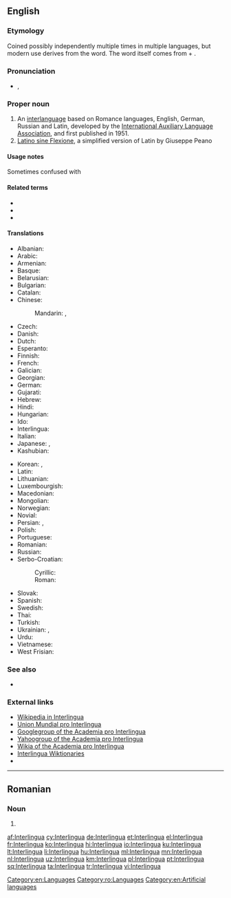 {{also|interlingua}}
==English==
{{wikipedia}}
{{interwiktionary|code=ia}}

===Etymology===
Coined possibly independently multiple times in multiple languages, but modern use derives from the {{etyl|ia|en}} word. The word itself comes from {{etyl|la|en}} {{m|la|inter||between}} + {{m|la|lingua||language}}.

===Pronunciation===
* {{enPR|ĭn'tə(r)lĭng"wə}}, {{IPA|/ˈɪntə(r)ˌlɪŋɡwə/|lang=en}}

===Proper noun===
{{en-proper noun}}

# An [[interlanguage]] based on Romance languages, English, German, Russian and Latin, developed by the [[International Auxiliary Language Association]], and first published in 1951.
# [[Latino sine Flexione]], a simplified version of Latin by Giuseppe Peano

====Usage notes====
Sometimes confused with {{m|en|Interlingue}}

====Related terms====
* {{l|en|Interlingual}}
* {{l|en|Interlinguist}}
* {{l|en|Interlinguistics}}

====Translations====
{{trans-top|interlanguage based on Romance languages}}
* Albanian: {{t+|sq|interlingua}}
* Arabic: {{t|ar|إِنْتَرْلِنْغْوَا|f}}
* Armenian: {{t|hy|ինտերլինգվա}}
* Basque: {{t+|eu|interlingua}}
* Belarusian: {{t|be|інтэрлінгва|f|tr=interlínhva}}
* Bulgarian: {{t|bg|интерлингва|f|tr=interlíngva}}
* Catalan: {{t+|ca|interlingua|f}}
* Chinese:
*: Mandarin: {{t+|cmn|國際語|sc=Hani}}, {{t+|cmn|国际语|tr=Guójìyǔ|sc=Hani}}
* Czech: {{t+|cs|interlingua}}
* Danish: {{t|da|interlingua}}
* Dutch: {{t+|nl|Interlingua}}
* Esperanto: {{t+|eo|Interlingvao}}
* Finnish: {{t+|fi|interlingua}}
* French: {{t+|fr|Interlingua}}
* Galician: {{t|gl|Interlingua}}
* Georgian: {{t|ka|ინტერლინგუა}}
* German: {{t+|de|Interlingua}}
* Gujarati: {{t|gu|ઇંટરલિંગુઆ|tr=inṭaraliṅgu'ā}}
* Hebrew: {{t|he|אינטרלינגואה|f|tr=interlingua}}
* Hindi: {{t+|hi|इंटरलिंगुआ|tr=inṭaraliṅgu'ā}}
* Hungarian: {{t+|hu|interlingva}}
* Ido: {{t+|io|Interlingua}}
* Interlingua: {{t+|ia|interlingua}}
* Italian: {{t+|it|interlingua}}
* Japanese: {{t+|ja|インターリングア|tr=Intāringua}}, {{t|ja|インターリングア語|tr=Intāringua-go}}
* Kashubian: {{t|csb|interlingua}}
{{trans-mid}}
* Korean: {{t|ko|인테르링구아|tr=Intereuringgua|sc=Hang}}, {{t|ko|인터링구아|tr=Inteoringgua|sc=Hang}}
* Latin: {{t|la|Interlingua}}
* Lithuanian: {{t+|lt|Interlingua}}
* Luxembourgish: {{t|lb|Interlingua}}
* Macedonian: {{t|mk|интерлингва|f|tr=interlíngva}}
* Mongolian: {{t|mn|интерлингва|tr=interlíngva|sc=Cyrl}}
* Norwegian: {{t|no|Interlingua}}
* Novial: {{t|nov|interlingua}}
* Persian: {{t|fa|زبان میانجی|tr=zabân-e miyânji}}, {{t|fa|اینترلینگو|tr=interlingua}}
* Polish: {{t+|pl|interlingua|f}}
* Portuguese: {{t+|pt|interlíngua|f}}
* Romanian: {{t|ro|Interlingua}}
* Russian: {{t+|ru|интерли́нгва|f|tr=intɛrlíngva}}
* Serbo-Croatian:
*: Cyrillic: {{t|sh|интерлингва|m}}
*: Roman: {{t+|sh|interlingva|m}}
* Slovak: {{t|sk|Interlingua}}
* Spanish: {{t+|es|interlingua|f}}
* Swedish: {{t+|sv|interlingua}}
* Thai: {{t|th|ภาษาอินเตอร์ลิงกวา|tr=paasăa inderlinggwaa}}
* Turkish: {{t+|tr|İnterlingua}}
* Ukrainian: {{t+|uk|інтерлінгва|f|tr=interlínhva, interlíngva}}, {{t+|uk|інтерлінґва|f|tr=interlíngva, interlínhva}}
* Urdu: {{t|ur|انٹرلنگوا|tr=inṭaraliṅgu'ā}}
* Vietnamese: {{t+|vi|Interlingua}}
* West Frisian: {{t|fy|Ynterlingua}}
{{trans-bottom}}

===See also===
* {{l|en|Appendix:Interlingua|Appendix of Interlingua words, phrases and examples}}

===External links===
* [http://ia.wikipedia.org Wikipedia in Interlingua]
* [http://www.interlingua.com Union Mundial pro Interlingua]
* [http://www.googlegroups.com/group/academiaprointerlingua/ Googlegroup of the Academia pro Interlingua]
* [http://www.yahoogroups.com/group/academiaprointerlingua/ Yahoogroup of the Academia pro Interlingua]
* [http://interlingua.wikia.com/wiki/Pagina_principal/en Wikia of the Academia pro Interlingua]
* [http://ia.wiktionary.org/wiki/Frontispicio Interlingua Wiktionaries]
* {{ISO 639|link=Ethnologue|1code=ia|code=ina}}

[[Category:en:Languages]]

----

==Romanian==

===Noun===
{{head|ro|proper noun|g=f}}

# {{l|en|Interlingua}}

[[Category:ro:Languages]]
[[Category:en:Artificial languages]]

[[af:Interlingua]]
[[cy:Interlingua]]
[[de:Interlingua]]
[[et:Interlingua]]
[[el:Interlingua]]
[[fr:Interlingua]]
[[ko:Interlingua]]
[[hi:Interlingua]]
[[io:Interlingua]]
[[ku:Interlingua]]
[[lt:Interlingua]]
[[li:Interlingua]]
[[hu:Interlingua]]
[[ml:Interlingua]]
[[mn:Interlingua]]
[[nl:Interlingua]]
[[uz:Interlingua]]
[[km:Interlingua]]
[[pl:Interlingua]]
[[pt:Interlingua]]
[[sq:Interlingua]]
[[ta:Interlingua]]
[[tr:Interlingua]]
[[vi:Interlingua]]